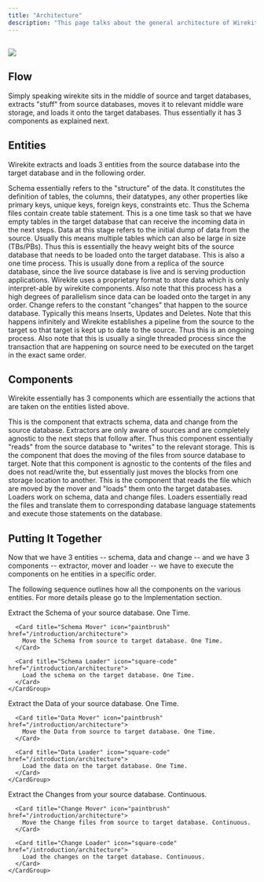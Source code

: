 ```yaml
---
title: "Architecture"
description: "This page talks about the general architecture of Wirekite, the various components that comprise it and functions, limitations of those components. For a more detailed architecture please check the Implementation page.  "
---
```


## ![](/images/SimpleArchitecture.svg)

## Flow

Simply speaking wirekite sits in the middle of source and target databases, extracts "stuff" from source databases, moves it to relevant middle ware storage, and loads it onto the target databases. Thus essentially it has 3 components as explained next.

## Entities&#x20;

Wirekite extracts and loads 3 entities from the source database into the target database and in the following order.

<Steps>
  <Step title="Schema">
    Schema essentially refers to the "structure" of the data. It constitutes the definition of tables, the columns, their datatypes, any other properties like primary keys, unique keys, foreign keys, constraints etc. Thus the Schema files contain create table statement. This is a one time task so that we have empty tables in the target database that can receive the incoming data in the next steps.
  </Step>

  <Step title="Data">
    Data at this stage refers to the initial dump of data from the source. Usually this means multiple tables which can also be large in size (TBs/PBs). Thus this is essentially the heavy weight bits of the source database that needs to be loaded onto the target database. This is also a one time process. This is usually done from a replica of the source database, since the live source database is live and is serving production applications. Wirekite uses a proprietary format to store data which is only interpret-able by wirekite components. Also note that this process has a high degrees of parallelism since data can be loaded onto the target in any order.
  </Step>

  <Step title="Change">
    Change refers to the constant "changes" that happen to the source database. Typically this means Inserts, Updates and Deletes. Note that this happens infinitely and Wirekite establishes a pipeline from the source to the target so that target is kept up to date to the source. Thus this is an ongoing process. Also note that this is usually a single threaded process since the transaction that are happening on source need to be executed on the target in the exact same order.
  </Step>
</Steps>

## Components

Wirekite essentially has 3 components which are essentially the actions that are taken on the entities listed above.&#x20;

<Steps>
  <Step title="Extractor">
    This is the component that extracts schema, data and change from the source database. Extractors are only aware of sources and are completely agnostic to the next steps that follow after. Thus this component essentially "reads" from the source database to "writes" to the relevant storage.
  </Step>

  <Step title="Mover">
    This is the component that does the moving of the files from source database to target. Note that this component is agnostic to the contents of the files and does not read/write the, but essentially just moves the blocks from one storage location to another.
  </Step>

  <Step title="Loader">
    This is the component that reads the file which are moved by the mover and "loads" them onto the target databases. Loaders work on schema, data and change files. Loaders essentially read the files and translate them to corresponding database language statements and execute those statements on the database.
  </Step>
</Steps>

## Putting It Together

Now that we have 3 entities -- schema, data and change -- and we have 3 components -- extractor, mover and loader -- we have to execute the components on he entities in a specific order.&#x20;

The following sequence outlines how all the components on the various entities. For more details please go to the Implementation section.&#x20;

<Steps>
  <Step title="Schema">
    <CardGroup cols="3">
      <Card title="Schema Extractor" icon="paintbrush" href="/introduction/architecture">
        Extract the Schema of your source database. One Time.
      </Card>

      <Card title="Schema Mover" icon="paintbrush" href="/introduction/architecture">
        Move the Schema from source to target database. One Time.
      </Card>

      <Card title="Schema Loader" icon="square-code" href="/introduction/architecture">
        Load the schema on the target database. One Time.
      </Card>
    </CardGroup>
  </Step>

  <Step title="Data">
    <CardGroup cols="3">
      <Card title="Data Extractor" icon="paintbrush" href="/introduction/architecture">
        Extract the Data of your source database. One Time.
      </Card>

      <Card title="Data Mover" icon="paintbrush" href="/introduction/architecture">
        Move the Data from source to target database. One Time.
      </Card>

      <Card title="Data Loader" icon="square-code" href="/introduction/architecture">
        Load the data on the target database. One Time.
      </Card>
    </CardGroup>
  </Step>

  <Step title="Change">
    <CardGroup cols="3">
      <Card title="Change Extractor" icon="paintbrush" href="/introduction/architecture">
        Extract the Changes from your source database. Continuous.
      </Card>

      <Card title="Change Mover" icon="paintbrush" href="/introduction/architecture">
        Move the Change files from source to target database. Continuous.
      </Card>

      <Card title="Change Loader" icon="square-code" href="/introduction/architecture">
        Load the changes on the target database. Continuous.
      </Card>
    </CardGroup>
  </Step>
</Steps>